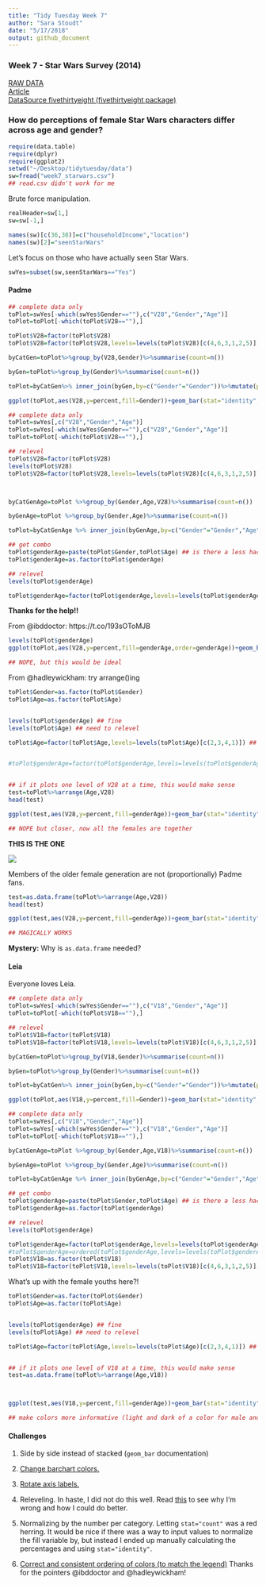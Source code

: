 ```yaml
---
title: "Tidy Tuesday Week 7"
author: "Sara Stoudt"
date: "5/17/2018"
output: github_document
---
```


### Week 7 - Star Wars Survey (2014)
[RAW DATA](https://github.com/fivethirtyeight/data/blob/master/star-wars-survey/StarWars.csv)  
[Article](https://fivethirtyeight.com/features/americas-favorite-star-wars-movies-and-least-favorite-characters/)  
[DataSource fivethirtyeight (fivethirtyeight package)](https://github.com/rudeboybert/fivethirtyeight)   

### How do perceptions of female Star Wars characters differ across age and gender?

```r
require(data.table)
require(dplyr)
require(ggplot2)
setwd("~/Desktop/tidytuesday/data")
sw=fread("week7_starwars.csv")
## read.csv didn't work for me
```

Brute force manipulation.

```r
realHeader=sw[1,]
sw=sw[-1,]

names(sw)[c(36,38)]=c("householdIncome","location")
names(sw)[2]="seenStarWars"

```

Let's focus on those who have actually seen Star Wars.

```r
swYes=subset(sw,seenStarWars=="Yes")
```

#### Padme

```r

## complete data only
toPlot=swYes[-which(swYes$Gender==""),c("V28","Gender","Age")]
toPlot=toPlot[-which(toPlot$V28==""),] 

toPlot$V28=factor(toPlot$V28)
toPlot$V28=factor(toPlot$V28,levels=levels(toPlot$V28)[c(4,6,3,1,2,5)]) ## GROSS!

byCatGen=toPlot%>%group_by(V28,Gender)%>%summarise(count=n())

byGen=toPlot%>%group_by(Gender)%>%summarise(count=n())

toPlot=byCatGen%>% inner_join(byGen,by=c("Gender"="Gender"))%>%mutate(percent=count.x/count.y)

```

```r
ggplot(toPlot,aes(V28,y=percent,fill=Gender))+geom_bar(stat="identity",position = position_dodge2(preserve = "total"))+theme(axis.text.x=element_text(angle=45,hjust=1))+xlab("")+ggtitle("How do you feel about Padme?")
```

```r
## complete data only
toPlot=swYes[,c("V28","Gender","Age")] 
toPlot=swYes[-which(swYes$Gender==""),c("V28","Gender","Age")]
toPlot=toPlot[-which(toPlot$V28==""),]

## relevel
toPlot$V28=factor(toPlot$V28)
levels(toPlot$V28)
toPlot$V28=factor(toPlot$V28,levels=levels(toPlot$V28)[c(4,6,3,1,2,5)]) ## GROSS!



byCatGenAge=toPlot %>%group_by(Gender,Age,V28)%>%summarise(count=n())

byGenAge=toPlot %>%group_by(Gender,Age)%>%summarise(count=n())

toPlot=byCatGenAge %>% inner_join(byGenAge,by=c("Gender"="Gender","Age"="Age")) %>% mutate(percent=count.x/count.y)

## get combo
toPlot$genderAge=paste(toPlot$Gender,toPlot$Age) ## is there a less hacky way to do this?
toPlot$genderAge=as.factor(toPlot$genderAge)

## relevel
levels(toPlot$genderAge)

toPlot$genderAge=factor(toPlot$genderAge,levels=levels(toPlot$genderAge)[c(2,6,3,7,4,8,1,5)]) ## GROSS!

```

**Thanks for the help!!**

From @ibddoctor: https://t.co/193sOToMJB


```r
levels(toPlot$genderAge)
ggplot(toPlot,aes(V28,y=percent,fill=genderAge,order=genderAge))+geom_bar(stat="identity",position = position_dodge2(preserve = "total"))+theme(axis.text.x=element_text(angle=45,hjust=1))+xlab("")+ggtitle("How do you feel about Padme?")+scale_fill_manual("legend",values=c("Female 18-29"="indianred","Male 18-29"="red","Female 30-44"="dodgerblue","Male 30-44" ="blue","Female 45-60"="green", "Male 45-60"="forestgreen","Female > 60" ="grey","Male > 60" ="black"))

## NOPE, but this would be ideal
```

From @hadleywickham: try arrange()ing

```r
toPlot$Gender=as.factor(toPlot$Gender)
toPlot$Age=as.factor(toPlot$Age)


levels(toPlot$genderAge) ## fine
levels(toPlot$Age) ## need to relevel

toPlot$Age=factor(toPlot$Age,levels=levels(toPlot$Age)[c(2,3,4,1)]) ## GROSS!


#toPlot$genderAge=factor(toPlot$genderAge,levels=levels(toPlot$genderAge)[c(2,6,3,7,4,8,1,5)]) ## GROSS!


## if it plots one level of V28 at a time, this would make sense
test=toPlot%>%arrange(Age,V28)
head(test)
```

```r
ggplot(test,aes(V28,y=percent,fill=genderAge))+geom_bar(stat="identity",position = position_dodge2(preserve = "total"))+theme(axis.text.x=element_text(angle=45,hjust=1))+xlab("")+ggtitle("How do you feel about Padme?")+scale_fill_manual("legend",values=c("Female 18-29"="indianred","Male 18-29"="red","Female 30-44"="dodgerblue","Male 30-44" ="blue","Female 45-60"="green", "Male 45-60"="forestgreen","Female > 60" ="grey","Male > 60" ="black"))

## NOPE but closer, now all the females are together
```

**THIS IS THE ONE**

![](https://media.giphy.com/media/pvDp7Ewpzt0o8/giphy.gif)

Members of the older female generation are not (proportionally) Padme fans.

```r
test=as.data.frame(toPlot%>%arrange(Age,V28))
head(test)

ggplot(test,aes(V28,y=percent,fill=genderAge))+geom_bar(stat="identity",position = position_dodge2(preserve = "total"))+theme(axis.text.x=element_text(angle=45,hjust=1))+xlab("")+ggtitle("How do you feel about Padme?")+scale_fill_manual("legend",values=c("Female 18-29"="indianred","Male 18-29"="red","Female 30-44"="dodgerblue","Male 30-44" ="blue","Female 45-60"="green", "Male 45-60"="forestgreen","Female > 60" ="grey","Male > 60" ="black"))

## MAGICALLY WORKS
```

**Mystery:** Why is `as.data.frame` needed? 

#### Leia 

Everyone loves Leia.

```r
## complete data only
toPlot=swYes[-which(swYes$Gender==""),c("V18","Gender","Age")]
toPlot=toPlot[-which(toPlot$V18==""),]

## relevel
toPlot$V18=factor(toPlot$V18)
toPlot$V18=factor(toPlot$V18,levels=levels(toPlot$V18)[c(4,6,3,1,2,5)]) ## GROSS!

byCatGen=toPlot%>%group_by(V18,Gender)%>%summarise(count=n())

byGen=toPlot%>%group_by(Gender)%>%summarise(count=n())

toPlot=byCatGen%>% inner_join(byGen,by=c("Gender"="Gender"))%>%mutate(percent=count.x/count.y)
```

```r
ggplot(toPlot,aes(V18,y=percent,fill=Gender))+geom_bar(stat="identity",position = position_dodge2(preserve = "total"))+theme(axis.text.x=element_text(angle=45,hjust=1))+xlab("")+ggtitle("How do you feel about Leia?")

```

```r
## complete data only
toPlot=swYes[,c("V18","Gender","Age")] 
toPlot=swYes[-which(swYes$Gender==""),c("V18","Gender","Age")]
toPlot=toPlot[-which(toPlot$V18==""),]

byCatGenAge=toPlot %>%group_by(Gender,Age,V18)%>%summarise(count=n())

byGenAge=toPlot %>%group_by(Gender,Age)%>%summarise(count=n())

toPlot=byCatGenAge %>% inner_join(byGenAge,by=c("Gender"="Gender","Age"="Age")) %>% mutate(percent=count.x/count.y)

## get combo
toPlot$genderAge=paste(toPlot$Gender,toPlot$Age) ## is there a less hacky way to do this?
toPlot$genderAge=as.factor(toPlot$genderAge)

## relevel
levels(toPlot$genderAge)

toPlot$genderAge=factor(toPlot$genderAge,levels=levels(toPlot$genderAge)[c(2,6,3,7,4,8,1,5)]) ## GROSS!
#toPlot$genderAge=ordered(toPlot$genderAge,levels=levels(toPlot$genderAge)[c(2,6,3,7,4,8,1,5)]) ## GROSS!
toPlot$V18=as.factor(toPlot$V18)
toPlot$V18=factor(toPlot$V18,levels=levels(toPlot$V18)[c(4,6,3,1,2,5)]) ## GROSS!

```

What's up with the female youths here?! 

```r
toPlot$Gender=as.factor(toPlot$Gender)
toPlot$Age=as.factor(toPlot$Age)


levels(toPlot$genderAge) ## fine
levels(toPlot$Age) ## need to relevel

toPlot$Age=factor(toPlot$Age,levels=levels(toPlot$Age)[c(2,3,4,1)]) ## GROSS!


## if it plots one level of V18 at a time, this would make sense
test=as.data.frame(toPlot%>%arrange(Age,V18))



ggplot(test,aes(V18,y=percent,fill=genderAge))+geom_bar(stat="identity",position = position_dodge2(preserve = "total"))+theme(axis.text.x=element_text(angle=45,hjust=1))+xlab("")+ggtitle("How do you feel about Leia?")+scale_fill_manual("legend",values=c("Female 18-29"="indianred","Male 18-29"="red","Female 30-44"="dodgerblue","Male 30-44" ="blue","Female 45-60"="green", "Male 45-60"="forestgreen","Female > 60" ="grey","Male > 60" ="black"))

## make colors more informative (light and dark of a color for male and female same age), rearrange levels so easier to compare


```

#### Challenges

1. Side by side instead of stacked (`geom_bar` documentation)

2. [Change barchart colors.](https://stackoverflow.com/questions/38788357/change-bar-plot-colour-in-geom-bar-with-ggplot2-in-r)

3. [Rotate axis labels.](https://stackoverflow.com/questions/1330989/rotating-and-spacing-axis-labels-in-ggplot2)

4. Releveling. In haste, I did not do this well. Read [this](https://www.tandfonline.com/doi/abs/10.1080/00031305.2017.1356375) to see why I'm wrong and how I could do better.

5. Normalizing by the number per category. Letting `stat="count"` was a red herring. It would be nice if there was a way to input values to normalize the fill variable by, but instead I ended up manually calculating the percentages and using `stat="identity"`.

6. [Correct and consistent ordering of colors (to match the legend)](https://github.com/tidyverse/ggplot2/issues/1472) Thanks for the pointers @ibddoctor and @hadleywickham!

